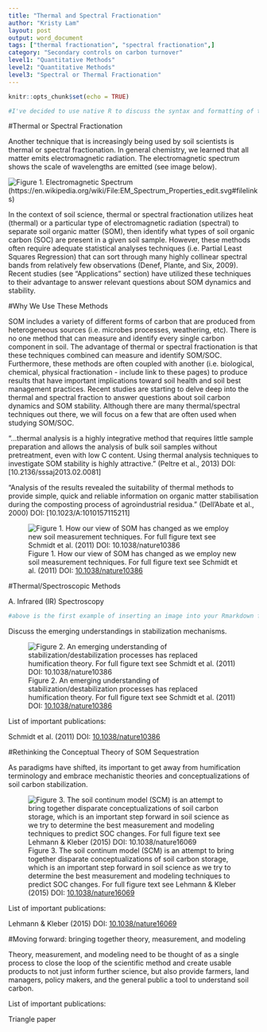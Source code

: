 ```yaml
---
title: "Thermal and Spectral Fractionation"
author: "Kristy Lam"
layout: post
output: word_document
tags: ["thermal fractionation", "spectral fractionation",]
category: "Secondary controls on carbon turnover"
level1: "Quantitative Methods"
level2: "Quantitative Methods"
level3: "Spectral or Thermal Fractionation"
---
```


```r
knitr::opts_chunk$set(echo = TRUE)
```



```r
#I've decided to use native R to discuss the syntax and formatting of this example template.  By using include=FALSE in the R chunk definition I have effectively kept it from being included in the final product.  When using this template the template intoduction and all R chunks with "infobox" labels can be removed. 
```
#Thermal or Spectral Fractionation

Another technique that is increasingly being used by soil scientists is thermal or spectral fractionation. In general chemistry, we learned that all matter emits electromagnetic radiation. The electromagnetic spectrum shows the scale of wavelengths are emitted (see image below).



![Figure 1. Electromagnetic Spectrum](TG&DSC(2).png) (https://en.wikipedia.org/wiki/File:EM_Spectrum_Properties_edit.svg#filelinks)

In the context of soil science, thermal or spectral fractionation utilizes heat (thermal) or a particular type of electromagnetic radiation (spectral) to separate soil organic matter (SOM), then identify what types of soil organic carbon (SOC) are present in a given soil sample. However, these methods often require adequate statistical analyses techniques (i.e. Partial Least Squares Regression) that can sort through many highly collinear spectral bands from relatively few observations (Denef, Plante, and Six, 2009). Recent studies (see "Applications" section) have utilized these techniques to their advantage to answer relevant questions about SOM dynamics and stability.

#Why We Use These Methods

SOM includes a variety of different forms of carbon that are produced from heterogeneous sources (i.e. microbes processes, weathering, etc). There is no one method that can measure and identify every single carbon component in soil. The advantage of thermal or spectral fractionation is that these techniques combined can measure and identify SOM/SOC. Furthermore, these methods are often coupled with another (i.e. biological, chemical, physical fractionation - include link to these pages) to produce results that have important implications toward soil health and soil best management practices. Recent studies are starting to delve deep into the thermal and spectral fraction to answer questions about soil carbon dynamics and SOM stability. Although there are many thermal/spectral techniques out there, we will focus on a few that are often used when studying SOM/SOC.

“...thermal analysis is a highly integrative method that requires little sample preparation and allows the analysis of bulk soil samples without pretreatment, even with low C content. Using thermal analysis techniques to investigate SOM stability is highly attractive.” (Peltre et al., 2013) DOI: [10.2136/sssaj2013.02.0081]

“Analysis of the results revealed the suitability of thermal methods to provide simple, quick and reliable information on organic matter stabilisation during the composting process of agroindustrial residua.” (Dell’Abate et al., 2000) DOI: [10.1023/A:1010157115211] 




![Figure 1. How our view of SOM has changed as we employ new soil measurement techniques. For full figure text see Schmidt et al. (2011) DOI: [10.1038/nature10386](https://www.nature.com/articles/nature10386)](https://media.springernature.com/m685/nature-assets/nature/journal/v478/n7367/images/nature10386-f2.2.jpg)




#Thermal/Spectroscopic Methods

A. Infrared (IR) Spectroscopy



```r
#above is the first example of inserting an image into your Rmarkdown file.  the '![]()' syntax is used.  You start with an '!'.  Then Within the brakets [] you include the text that you want included as the figure caption.  Then Within the parentheses () you include the link to where the image can be found; the image is from the web in the above example.  I have also nested the link to Schmidts paper's DOI within the figure text which is why it appears complicated.  Below is a similar example with a different image.  Remember you will be copying this template and, though trial and error, it will begin to make sense... and if it doesnt, we'll help you in class. 
```

Discuss the emerging understandings in stabilization mechanisms. 

![Figure 2. An emerging understanding of stabilization/destabilization processes has replaced humification theory. For full figure text see Schmidt et al. (2011) DOI: [10.1038/nature10386](https://www.nature.com/articles/nature10386)](https://media.springernature.com/m685/nature-assets/nature/journal/v478/n7367/images/nature10386-f3.2.jpg)

List of important publications:

Schmidt et al. (2011) DOI: [10.1038/nature10386](https://www.nature.com/articles/nature10386)

#Rethinking the Conceptual Theory of SOM Sequestration

As paradigms have shifted, its important to get away from humification terminology and embrace mechanistic theories and conceptualizations of soil carbon stabilization.

![Figure 3. The soil continum model (SCM) is an attempt to bring together disparate conceptualizations of soil carbon storage, which is an important step forward in soil science as we try to determine the best measurement and modeling techniques to predict SOC changes. For full figure text see Lehmann & Kleber (2015) DOI: [10.1038/nature16069](https://www.nature.com/articles/nature16069)](https://media.springernature.com/m685/nature-assets/nature/journal/v528/n7580/images/nature16069-f2.jpg)

List of important publications:

Lehmann & Kleber (2015) DOI: [10.1038/nature16069](https://www.nature.com/articles/nature16069)

#Moving forward: bringing together theory, measurement, and modeling

Theory, measurement, and modeling need to be thought of as a single process to close the loop of the scientific method and create usable products to not just inform further science, but also provide farmers, land managers, policy makers, and the general public a tool to understand soil carbon. 

List of important publications:

Triangle paper
